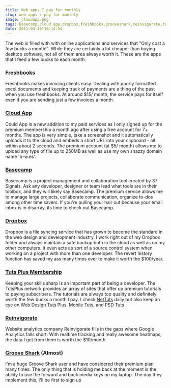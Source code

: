 ```yaml
---
title: Web apps I pay for monthly
slug: web-apps-i-pay-for-monthly
image: cloudapp.png
tags: basecamp,cloud app,dropbox,freshbooks,grooveshark,reinvigorate,tutsplus
date: 2011-03-15T10:14:54
---
```


The web is filled with with online applications and services that "Only cost a few bucks a month!". While they are certainly a lot cheaper than buying desktop software, not all of them area always worth it. These are the apps that I feed a few bucks to each month.<!--more-->
<h3><a href="http://www.freshbooks.com/" target="_blank">Freshbooks</a></h3>
Freshbooks makes invoicing clients easy. Dealing with poorly formatted excel documents and keeping track of payments are a thing of the past when you use freshbooks. At around $15/ month, the service pays for itself even if you are sending just a few invoices a month.
<h3><a href="http://getcloudapp.com/" target="_blank">Cloud App</a></h3>
Could App is a new addition to my paid services as I only signed up for the premium membership a month ago after using a free account for 7+ months. The app is very simple, take a screenshot and it automatically uploads it to the cloud and embeds a short URL into your clipboard - all within about 2 seconds. The premium account (at $5/ month) allows me to upload any type of file up to 250MB as well as use my own snazzy domain name 'b-w.es'.
<h3><a href="http://basecamphq.com/" target="_blank">Basecamp</a></h3>
Basecamp is a project management and collaboration tool created by 37 Signals. Ask any developer, designer or team lead what tools are in their toolbox, and they will likely say Basecamp. The premium service allows me to manage large projects, collaborate communication, organize to-dos among other time savers. If you're pulling your hair out because your email inbox is in disarray, its time to check out Basecamp.
<h3><a href="https://www.dropbox.com/" target="_blank">Dropbox</a></h3>
Dropbox is a file syncing service that has grown to become the standard in the web design and development industry. I work right out of my Dropbox folder and always maintain a safe backup both in the cloud as well as on my other computers. It even acts as sort of a source control system when working on a project with more than one developer. The revert history function has saved my ass many times over to make it worth the $100/year.
<h3><a href="http://tutsplus.com/" target="_blank">Tuts Plus Membership</a></h3>
Keeping your skills sharp is an important part of being a developer. The TutsPlus network provides an array of sites that offer up premium tutorials to paying subscribers. The tutorials are always top quality and definitely worth the few bucks a month I pay. I check <a href="http://net.tutsplus.com/" target="_blank">NetTuts</a> daily but also keep an eye on <a href="http://webdesign.tutsplus.com/" target="_blank">Web Design Tuts Plus</a>, <a href="http://mobile.tutsplus.com/" target="_blank">Mobile Tuts</a>, and <a href="http://psd.tutsplus.com/" target="_blank">PSD Tuts</a>
<h3><a href="http://reinvigorate.net/" target="_blank">Reinvigorate</a></h3>
Website analytics company Reinvigorate fills in the gaps where Google Analytics falls short. With realtime tracking and really awesome heatmaps, the data I get from them is worth the $10/month.
<h3><a href="http://listen.grooveshark.com/" target="_blank">Groove Shark</a> (Almost)</h3>
I'm a huge Groove Shark user and have considered their premium plan many times. The only thing that is holding me back at the moment is the ability to use the forward and back media keys on my laptop. The day they implement this, I'll be first to sign up